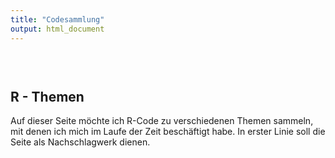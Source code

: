 ```yaml
---
title: "Codesammlung"
output: html_document
---
```


<style type="text/css">
.title {
  display: none;
}

#getting-started img {
  margin-right: 10px;
}

</style>

<div class="row" style="padding-top: 30px;">
<div class="col-sm-6">

# **R - Themen**

Auf dieser Seite möchte ich R-Code zu verschiedenen Themen sammeln, mit denen ich mich im Laufe der Zeit beschäftigt habe. In erster Linie soll die Seite als Nachschlagwerk dienen.



</div>
<div class="col-sm-6">


</a>
</div>
